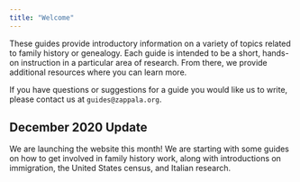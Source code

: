 ```yaml
---
title: "Welcome"
---
```


These guides provide introductory information on a variety of topics related to family history or genealogy. Each guide is intended to be a short, hands-on instruction in a particular area of research. From there, we provide additional resources where you can learn more.

If you have questions or suggestions for a guide you would like us to write, please contact us at `guides@zappala.org`.

## December 2020 Update

We are launching the website this month! We are starting with some guides on how to get involved in family history work,
along with introductions on immigration, the United States census, and Italian research.
